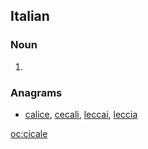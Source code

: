 ==Italian==

===Noun===
{{head|it}} {{f}}

# {{plural of|cicala|lang=it}}

===Anagrams===
* [[calice#Italian|calice]], [[cecali#Italian|cecali]], [[leccai#Italian|leccai]], [[leccia#Italian|leccia]]
[[oc:cicale]]
